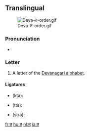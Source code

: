 ==Translingual==
[[File:Deva-त-order.gif|thumb]]

===Pronunciation===
* {{IPA|/t̪ə/|lang=mul}}

===Letter===
{{mul-deva|ta}}

# A letter of the [[Devanagari alphabet]].

====Ligatures====
{{rfc-header|Ligatures|lang=mul}}
* {{Deva|[[क्त]]}} (kta): {{compound|क|त|sc=Deva}}
* {{Deva|[[त्त]]}} (tta): {{compound|त|त|sc=Deva}}
* {{Deva|[[स्त्र]]}} (stra): {{compound|स|त|र|sc=Deva}}

[[fr:त]]
[[hu:त]]
[[nl:त]]
[[ja:त]]